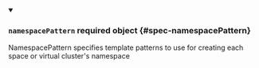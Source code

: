 


<details className="config-field" data-expandable="true" open>
<summary>

### `namespacePattern` <span className="config-field-required" data-required="false">required</span> <span className="config-field-type">object</span> <span className="config-field-default"></span> <span className="config-field-enum"></span> {#spec-namespacePattern}

NamespacePattern specifies template patterns to use for creating each space or virtual cluster's namespace

</summary>

<PartialNamespacePatternreference />


</details>
